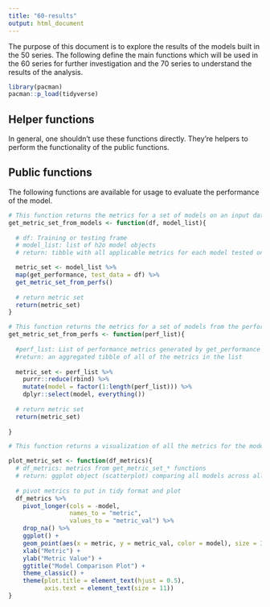 ```yaml
---
title: "60-results"
output: html_document
---
```


The purpose of this document is to explore the results of the models built in the 50 series.  The following define the main functions which will be used in the 60 series for further investigation and the 70 series to understand the results of the analysis.

```r
library(pacman)
pacman::p_load(tidyverse)
```

## Helper functions
In general, one shouldn't use these functions directly.  They're helpers to perform the functionality of the public functions.


## Public functions
The following functions are available for usage to evaluate the performance of the model.

```r
# This function returns the metrics for a set of models on an input dataframe
get_metric_set_from_models <- function(df, model_list){
  
  # df: Training or testing frame
  # model_list: list of h2o model objects
  # return: tibble with all applicable metrics for each model tested on df

  metric_set <- model_list %>%
  map(get_performance, test_data = df) %>% 
  get_metric_set_from_perfs()
  
  # return metric set
  return(metric_set)
}
```

```r
# This function returns the metrics for a set of models from the performance metrics
get_metric_set_from_perfs <- function(perf_list){
  
  #perf_list: List of performance metrics generated by get_performance function
  #return: an aggregated tibble of all of the metrics in the list
  
  metric_set <- perf_list %>% 
    purrr::reduce(rbind) %>%
    mutate(model = factor(1:length(perf_list))) %>% 
    dplyr::select(model, everything())
  
  # return metric set
  return(metric_set)
  
}
```

```r
# This function returns a visualization of all the metrics for the models being compared

plot_metric_set <- function(df_metrics){
  # df_metrics: metrics from get_metric_set_* functions
  # return: ggplot object (scatterplot) comparing all models across all applicable metrics
  
  # pivot metrics to put in tidy format and plot
  df_metrics %>% 
    pivot_longer(cols = -model,
                 names_to = "metric",
                 values_to = "metric_val") %>% 
    drop_na() %>% 
    ggplot() +
    geom_point(aes(x = metric, y = metric_val, color = model), size = 3) +
    xlab("Metric") +
    ylab("Metric Value") +
    ggtitle("Model Comparison Plot") +
    theme_classic() +
    theme(plot.title = element_text(hjust = 0.5),
          axis.text = element_text(size = 11))
}

```




